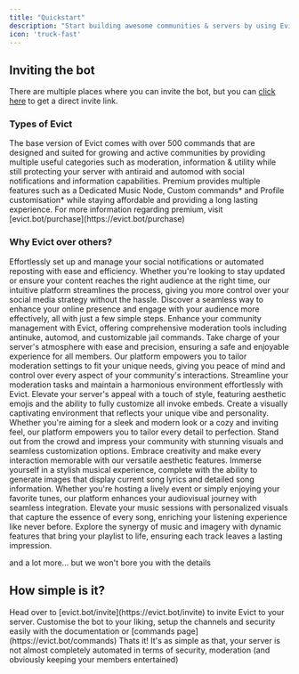 ```yaml
---
title: "Quickstart"
description: "Start building awesome communities & servers by using Evict."
icon: 'truck-fast'
---
```


## Inviting the bot

There are multiple places where you can invite the bot, but you can <a href="https://evict.bot/invite" target="_blank">click here</a> to get a direct invite link.

### Types of Evict

<AccordionGroup>
  <Accordion
    icon="robot"
    title="Base Version: All you need for an awesome community"
  >
    The base version of Evict comes with over 500 commands that are designed and
    suited for growing and active communities by providing multiple useful
    categories such as moderation, information & utility while still protecting
    your server with antiraid and automod with social notifications and
    information capabilities.
  </Accordion>
  <Accordion
    icon="wand-magic-sparkles"
    title="Premium: Truly the full all-in-one."
  >
    Premium provides multiple features such as a Dedicated Music Node, Custom
    commands* and Profile customisation* while staying affordable and providing
    a long lasting experience. For more information regarding premium, visit
    [evict.bot/purchase](https://evict.bot/purchase)
  </Accordion>
</AccordionGroup>

### Why Evict over others?

<AccordionGroup>

<Accordion icon="share-from-square" title="Social Commands & Posters">
  Effortlessly set up and manage your social notifications or automated
  reposting with ease and efficiency. Whether you're looking to stay updated or
  ensure your content reaches the right audience at the right time, our
  intuitive platform streamlines the process, giving you more control over your
  social media strategy without the hassle. Discover a seamless way to enhance
  your online presence and engage with your audience more effectively, all with
  just a few simple steps.
</Accordion>
<Accordion icon="scale-balanced" title="Moderation Functionality">
  Enhance your community management with Evict, offering comprehensive
  moderation tools including antinuke, automod, and customizable jail commands.
  Take charge of your server's atmosphere with ease and precision, ensuring a
  safe and enjoyable experience for all members. Our platform empowers you to
  tailor moderation settings to fit your unique needs, giving you peace of mind
  and control over every aspect of your community's interactions. Streamline
  your moderation tasks and maintain a harmonious environment effortlessly with
  Evict.
</Accordion>
<Accordion icon="star" title="The Aesthetic Option">
  Elevate your server's appeal with a touch of style, featuring aesthetic emojis
  and the ability to fully customize all invoke embeds. Create a visually
  captivating environment that reflects your unique vibe and personality.
  Whether you're aiming for a sleek and modern look or a cozy and inviting feel,
  our platform empowers you to tailor every detail to perfection. Stand out from
  the crowd and impress your community with stunning visuals and seamless
  customization options. Embrace creativity and make every interaction memorable
  with our versatile aesthetic features.
</Accordion>
<Accordion icon="music" title="Music & Images">
  Immerse yourself in a stylish musical experience, complete with the ability to
  generate images that display current song lyrics and detailed song
  information. Whether you're hosting a lively event or simply enjoying your
  favorite tunes, our platform enhances your audiovisual journey with seamless
  integration. Elevate your music sessions with personalized visuals that
  capture the essence of every song, enriching your listening experience like
  never before. Explore the synergy of music and imagery with dynamic features
  that bring your playlist to life, ensuring each track leaves a lasting
  impression.
</Accordion>

</AccordionGroup>

and a lot more... but we won't bore you with the details

## How simple is it? 

<Steps>
  <Step title="Invite Evict">
    Head over to [evict.bot/invite](https://evict.bot/invite) to invite Evict
    to your server.
  </Step>
  <Step title="Setup and customise">
    Customise the bot to your liking, setup the channels and security easily
    with the documentation or [commands page](https://evict.bot/commands)
  </Step>
  <Step title="Sit back, let Evict take over">
    Thats it! It's as simple as that, your server is not almost completely
    automated in terms of security, moderation (and obviously keeping your
    members entertained)
  </Step>
</Steps>
